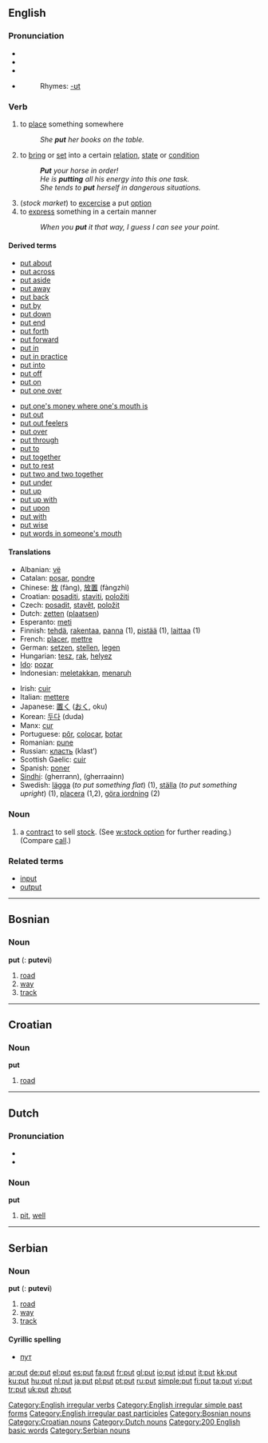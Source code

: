 {{wikipedia}}
==English==

{{rank|nothing|God|three|164|put|once|new|years}}

===Pronunciation===
*{{AHD|/poo͝t/}}
*{{IPA|/pʊt/}}
*{{SAMPA|/pUt/}}
*{{audio|en-us-put.ogg|Audio (US)}}
*:Rhymes: [[Rhymes:English:-ʊt|-ʊt]]

===Verb===
{{en-verb|puts|putting|put}}
[[Category:English irregular verbs]][[Category:English irregular simple past forms]][[Category:English irregular past participles]]
# to [[place]] something somewhere
#:''She '''put''' her books on the table.''
# to [[bring]] or [[set]] into a certain [[relation]], [[state]] or [[condition]]
#:'''''Put''' your horse in order!''
#:''He is '''putting''' all his energy into this one task.''
#:''She tends to '''put''' herself in dangerous situations.''
# (''stock market'') to [[excercise]] a put [[option]]
# to [[express]] something in a certain manner
#:''When you '''put''' it that way, I guess I can see your point.''

====Derived terms====
{{top}}
*[[put about]]
*[[put across]]
*[[put aside]]
*[[put away]]
*[[put back]]
*[[put by]]
*[[put down]]
*[[put end]]
*[[put forth]]
*[[put forward]]
*[[put in]]
*[[put in practice]]
*[[put into]]
*[[put off]]
*[[put on]]
*[[put one over]]
{{mid}}
*[[put one's money where one's mouth is]]
*[[put out]]
*[[put out feelers]]
*[[put over]]
*[[put through]]
*[[put to]]
*[[put together]]
*[[put to rest]]
*[[put two and two together]]
*[[put under]]
*[[put up]]
*[[put up with]]
*[[put upon]]
*[[put with]]
*[[put wise]]
*[[put words in someone's mouth]]
{{bottom}}

====Translations====
{{top}}
*Albanian: [[vë]]
*Catalan: [[posar]], [[pondre]]
*Chinese: [[放]] (fàng), [[放置]] (fàngzhì)
*Croatian: [[posaditi]], [[staviti]], [[položiti]]
*Czech: [[posadit]], [[stavět]], [[položit]]
*Dutch: [[zetten]] ([[plaatsen]])
*Esperanto: [[meti]]
*Finnish: [[tehdä]], [[rakentaa]], [[panna#Finnish|panna]] (1), [[pistää]] (1), [[laittaa]] (1)
*French: [[placer]], [[mettre]]
*German: [[setzen]], [[stellen]], [[legen]]
*Hungarian: [[tesz]], [[rak]], [[helyez]]
*[[Ido]]: [[pozar]]
*Indonesian: [[letak|meletakkan]], [[taruh|menaruh]]
{{mid}}
*Irish: [[cuir]]
*Italian: [[mettere]]
*Japanese: [[置く]] ([[おく]], oku)
*Korean: [[두다]] (duda)
*Manx: [[cur#Manx|cur]]
*Portuguese: [[pôr]], [[colocar]], [[botar]]
*Romanian: [[pune]]
*Russian: [[класть]] (klast’)
*Scottish Gaelic: [[cuir]]
*Spanish: [[poner]]
*[[Sindhi]]: {{SDchar|[[گھيڙڻ]]}} (gherrann), {{SDchar|[[گھيڙائِڻ]]}} (gherraainn)
*Swedish: [[lägga]] (''to put something flat'') (1), [[ställa]] (''to put something upright'') (1), [[placera]] (1,2), [[göra iordning]] (2)
{{bottom}}

===Noun===
{{en-noun}}

# a [[contract]] to sell [[stock]]. (See [[w:stock option]] for further reading.) (Compare [[call]].)

===Related terms===
*[[input]]
*[[output]]

----

==Bosnian==

===Noun===
'''put''' {{m}} ({{p}}: '''putevi''')

# [[road]]
# [[way]]
# [[track]]

[[Category:Bosnian nouns]]

----

==Croatian==

===Noun===
'''put'''

# [[road]]

[[Category:Croatian nouns]]

----

==Dutch==

===Pronunciation===
*{{SAMPA|/'/}}
*{{IPA|/'pɵt/}}

===Noun===
'''put'''

# [[pit]], [[well]]

[[Category:Dutch nouns]]

----

==Serbian==

===Noun===
'''put''' {{m}} ({{p}}: '''putevi''')

# [[road]]
# [[way]]
# [[track]]

====Cyrillic spelling====
*[[пут#Serbian|пут]]

[[Category:200 English basic words]]
[[Category:Serbian nouns]]

[[ar:put]]
[[de:put]]
[[el:put]]
[[es:put]]
[[fa:put]]
[[fr:put]]
[[gl:put]]
[[io:put]]
[[id:put]]
[[it:put]]
[[kk:put]]
[[ku:put]]
[[hu:put]]
[[nl:put]]
[[ja:put]]
[[pl:put]]
[[pt:put]]
[[ru:put]]
[[simple:put]]
[[fi:put]]
[[ta:put]]
[[vi:put]]
[[tr:put]]
[[uk:put]]
[[zh:put]]